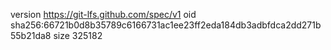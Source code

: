version https://git-lfs.github.com/spec/v1
oid sha256:66721b0d8b35789c6166731ac1ee23ff2eda184db3adbfdca2dd271b55b21da8
size 325182
